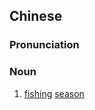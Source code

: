 {{also|鱼汛}}
==Chinese==
{{zh-forms|s=鱼汛}}

===Pronunciation===
{{zh-pron
|m=yúxùn
|c=jyu4 seon3
|mn=qz:hîr-sìn/xm,zz:hî-sìn
|cat=n
}}

===Noun===
{{zh-noun}}

# [[fishing]] [[season]]